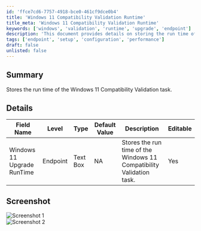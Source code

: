 ```yaml
---
id: 'ffce7cd6-7757-4918-bce0-461cf9dce0b4'
title: 'Windows 11 Compatibility Validation Runtime'
title_meta: 'Windows 11 Compatibility Validation Runtime'
keywords: ['windows', 'validation', 'runtime', 'upgrade', 'endpoint']
description: 'This document provides details on storing the run time of the Windows 11 Compatibility Validation task, including field specifications and editable options.'
tags: ['endpoint', 'setup', 'configuration', 'performance']
draft: false
unlisted: false
---
```

## Summary

Stores the run time of the Windows 11 Compatibility Validation task.

## Details

| Field Name                       | Level    | Type      | Default Value | Description                                                   | Editable |
|----------------------------------|----------|-----------|---------------|---------------------------------------------------------------|----------|
| Windows 11 Upgrade RunTime       | Endpoint | Text Box  | NA            | Stores the run time of the Windows 11 Compatibility Validation task. | Yes      |

## Screenshot

![Screenshot 1](../../../static/img/Endpoint---Windows-11-Upgrade-RunTime/image_1.png)  
![Screenshot 2](../../../static/img/Endpoint---Windows-11-Upgrade-RunTime/image_2.png)












